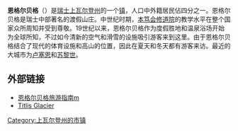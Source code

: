 {{Infobox settlement
| name = {{PAGENAME}}
| native_name = {{lang|de|Engelberg}}
| image_skyline = Engelberg.jpg
| imagesize = 250px
| image_caption = 恩格爾貝格與背後的山景
| image_map =Karte Gemeinde Engelberg 2007.png
| map_caption = {{PAGENAME}}在[[上瓦爾登州|上瓦爾登州]]的位置（淺紅色）
| image_shield = Engelberg-coat of arms - 2.png
| pushpin_map = Switzerland
| pushpin_label_position = right
| pushpin_map_caption = {{PAGENAME}}在[[瑞士|瑞士]]的位置
| settlement_type = [[瑞士的市鎮|市鎮]]
| subdivision_type = 國家
| subdivision_name = {{CHE}}
| subdivision_type1 = [[瑞士行政區劃|州]]
| subdivision_name1 = [[上瓦爾登州|上瓦爾登州]]
| leader_title = 市長
| leader_name = Talammann
Alex Höchli
| leader_party = [[瑞士基督教民主人民黨|基民黨]]
| established_title = 建立
| established_date = 1120年
| elevation_m = 1015
| area_total_km2 = 74.87
| population_total = 4,186
| population_as_of = 2019年12月31日
| population_density_km2 = auto
| timezone =[[歐洲中部時間|歐洲中部時間]]
| utc_offset = +1
| timezone_DST = [[歐洲中部夏令時間|歐洲中部夏令時間]]
| utc_offset_DST = +2
| coordinates = {{coord|46|49|15.751|N|8|24|32.314|E|region:CH|display=inline,title}}
| population_demonym = Engelberger(in){{de}}
| postal_code = 6390
| area_code = 
| blank_name = [[瑞士市鎮官方編號|市鎮編號]]
| blank_info = 1402
| website = {{url|www.gde-engelberg.ch}} }}
'''恩格尔贝格'''（{{lang-de|Engelberg}}）是[[瑞士|瑞士]][[上瓦尔登州|上瓦尔登州]]的一个[[瑞士的市镇|镇]]，人口中外籍居民佔四分之一。恩格尔贝格是瑞士中部著名的渡假山庄。中世纪时期，[[本笃会|本笃会]][[修道院|修道院]]的教学水平在整个国家众所周知并受到尊敬。19世纪以来，恩格尔贝格作为度假胜地和温泉浴场开始为全球所知，不过如今清新的空气和滑雪的设施吸引游客来到这里。由于恩格尔贝格结合了现代的体育设施和高山的位置，因此在夏天和冬天都有游客来访。最近的大城市为[[卢塞恩|卢塞恩]]和[[苏黎世|苏黎世]]。

== 外部链接 ==
* [http://www.engelberg.ch 恩格尔贝格旅游指南m] {{Wayback|url=http://www.engelberg.ch/ |date=20210315182148 }}
* [http://www.titlis.ch Titlis Glacier] {{Wayback|url=http://www.titlis.ch/ |date=20131020203627 }}

{{commonscat|Engelberg}}

{{Authority control}}
[[Category:上瓦尔登州的市镇|Category:上瓦尔登州的市镇]]